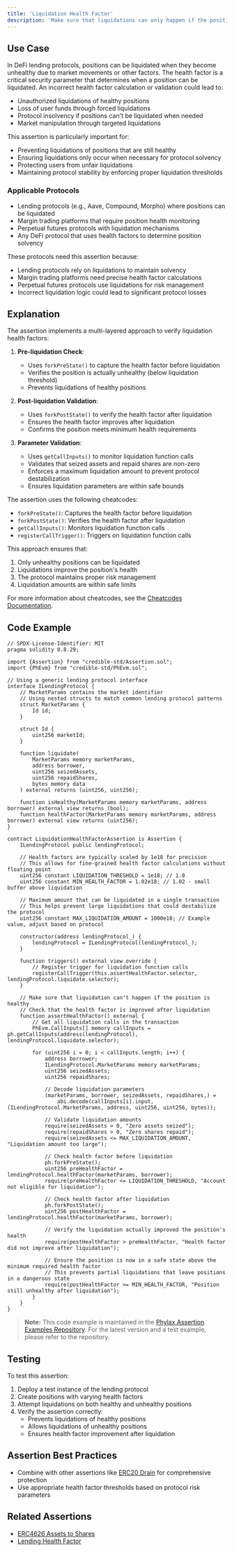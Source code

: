 ```yaml
---
title: 'Liquidation Health Factor'
description: 'Make sure that liquidations can only happen if the position is unhealthy'
---
```


## Use Case
In DeFi lending protocols, positions can be liquidated when they become unhealthy due to market movements or other factors. The health factor is a critical security parameter that determines when a position can be liquidated. An incorrect health factor calculation or validation could lead to:

- Unauthorized liquidations of healthy positions
- Loss of user funds through forced liquidations
- Protocol insolvency if positions can't be liquidated when needed
- Market manipulation through targeted liquidations

This assertion is particularly important for:
- Preventing liquidations of positions that are still healthy
- Ensuring liquidations only occur when necessary for protocol solvency
- Protecting users from unfair liquidations
- Maintaining protocol stability by enforcing proper liquidation thresholds

### Applicable Protocols
- Lending protocols (e.g., Aave, Compound, Morpho) where positions can be liquidated
- Margin trading platforms that require position health monitoring
- Perpetual futures protocols with liquidation mechanisms
- Any DeFi protocol that uses health factors to determine position solvency

These protocols need this assertion because:
- Lending protocols rely on liquidations to maintain solvency
- Margin trading platforms need precise health factor calculations
- Perpetual futures protocols use liquidations for risk management
- Incorrect liquidation logic could lead to significant protocol losses

## Explanation
The assertion implements a multi-layered approach to verify liquidation health factors:

1. **Pre-liquidation Check**:
   - Uses `forkPreState()` to capture the health factor before liquidation
   - Verifies the position is actually unhealthy (below liquidation threshold)
   - Prevents liquidations of healthy positions

2. **Post-liquidation Validation**:
   - Uses `forkPostState()` to verify the health factor after liquidation
   - Ensures the health factor improves after liquidation
   - Confirms the position meets minimum health requirements

3. **Parameter Validation**:
   - Uses `getCallInputs()` to monitor liquidation function calls
   - Validates that seized assets and repaid shares are non-zero
   - Enforces a maximum liquidation amount to prevent protocol destabilization
   - Ensures liquidation parameters are within safe bounds

The assertion uses the following cheatcodes:
- `forkPreState()`: Captures the health factor before liquidation
- `forkPostState()`: Verifies the health factor after liquidation
- `getCallInputs()`: Monitors liquidation function calls
- `registerCallTrigger()`: Triggers on liquidation function calls

This approach ensures that:
1. Only unhealthy positions can be liquidated
2. Liquidations improve the position's health
3. The protocol maintains proper risk management
4. Liquidation amounts are within safe limits

For more information about cheatcodes, see the [Cheatcodes Documentation](/credible/cheatcodes).

## Code Example
```solidity
// SPDX-License-Identifier: MIT
pragma solidity 0.8.29;

import {Assertion} from "credible-std/Assertion.sol";
import {PhEvm} from "credible-std/PhEvm.sol";

// Using a generic lending protocol interface
interface ILendingProtocol {
    // MarketParams contains the market identifier
    // Using nested structs to match common lending protocol patterns
    struct MarketParams {
        Id id;
    }

    struct Id {
        uint256 marketId;
    }

    function liquidate(
        MarketParams memory marketParams,
        address borrower,
        uint256 seizedAssets,
        uint256 repaidShares,
        bytes memory data
    ) external returns (uint256, uint256);

    function isHealthy(MarketParams memory marketParams, address borrower) external view returns (bool);
    function healthFactor(MarketParams memory marketParams, address borrower) external view returns (uint256);
}

contract LiquidationHealthFactorAssertion is Assertion {
    ILendingProtocol public lendingProtocol;

    // Health factors are typically scaled by 1e18 for precision
    // This allows for fine-grained health factor calculations without floating point
    uint256 constant LIQUIDATION_THRESHOLD = 1e18; // 1.0
    uint256 constant MIN_HEALTH_FACTOR = 1.02e18; // 1.02 - small buffer above liquidation

    // Maximum amount that can be liquidated in a single transaction
    // This helps prevent large liquidations that could destabilize the protocol
    uint256 constant MAX_LIQUIDATION_AMOUNT = 1000e18; // Example value, adjust based on protocol

    constructor(address lendingProtocol_) {
        lendingProtocol = ILendingProtocol(lendingProtocol_);
    }

    function triggers() external view override {
        // Register trigger for liquidation function calls
        registerCallTrigger(this.assertHealthFactor.selector, lendingProtocol.liquidate.selector);
    }

    // Make sure that liquidation can't happen if the position is healthy
    // Check that the health factor is improved after liquidation
    function assertHealthFactor() external {
        // Get all liquidation calls in the transaction
        PhEvm.CallInputs[] memory callInputs = ph.getCallInputs(address(lendingProtocol), lendingProtocol.liquidate.selector);

        for (uint256 i = 0; i < callInputs.length; i++) {
            address borrower;
            ILendingProtocol.MarketParams memory marketParams;
            uint256 seizedAssets;
            uint256 repaidShares;

            // Decode liquidation parameters
            (marketParams, borrower, seizedAssets, repaidShares,) =
                abi.decode(callInputs[i].input, (ILendingProtocol.MarketParams, address, uint256, uint256, bytes));

            // Validate liquidation amounts
            require(seizedAssets > 0, "Zero assets seized");
            require(repaidShares > 0, "Zero shares repaid");
            require(seizedAssets <= MAX_LIQUIDATION_AMOUNT, "Liquidation amount too large");

            // Check health factor before liquidation
            ph.forkPreState();
            uint256 preHealthFactor = lendingProtocol.healthFactor(marketParams, borrower);
            require(preHealthFactor <= LIQUIDATION_THRESHOLD, "Account not eligible for liquidation");

            // Check health factor after liquidation
            ph.forkPostState();
            uint256 postHealthFactor = lendingProtocol.healthFactor(marketParams, borrower);

            // Verify the liquidation actually improved the position's health
            require(postHealthFactor > preHealthFactor, "Health factor did not improve after liquidation");

            // Ensure the position is now in a safe state above the minimum required health factor
            // This prevents partial liquidations that leave positions in a dangerous state
            require(postHealthFactor >= MIN_HEALTH_FACTOR, "Position still unhealthy after liquidation");
        }
    }
}
```

> **Note:** This code example is maintained in the [Phylax Assertion Examples Repository](https://github.com/phylaxsystems/assertion-examples/blob/main/assertions/assertions_book/). For the latest version and a test example, please refer to the repository.

## Testing
To test this assertion:

1. Deploy a test instance of the lending protocol
2. Create positions with varying health factors
3. Attempt liquidations on both healthy and unhealthy positions
4. Verify the assertion correctly:
   - Prevents liquidations of healthy positions
   - Allows liquidations of unhealthy positions
   - Ensures health factor improvement after liquidation

## Assertion Best Practices
- Combine with other assertions like [ERC20 Drain](/assertions-book/assertions/ass20-erc20-drain) for comprehensive protection
- Use appropriate health factor thresholds based on protocol risk parameters

## Related Assertions
- [ERC4626 Assets to Shares](/assertions-book/assertions/ass12-erc4626-assets-to-shares)
- [Lending Health Factor](/assertions-book/assertions/ass07-lending-health-factor)
